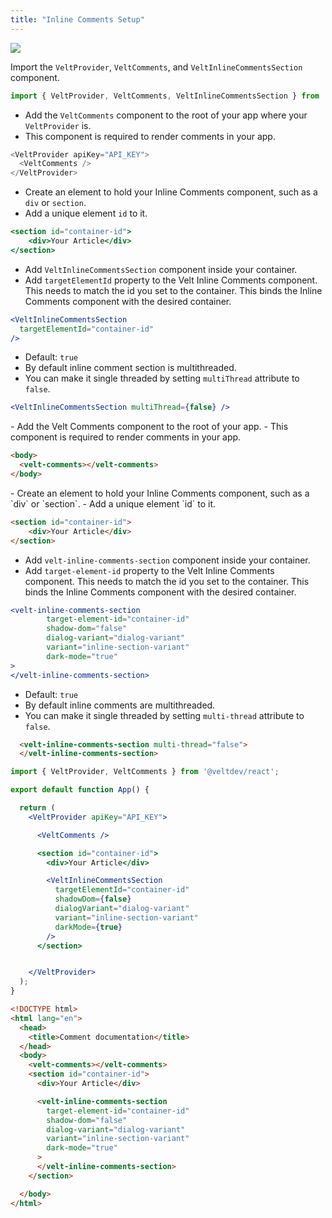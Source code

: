 ```yaml
---
title: "Inline Comments Setup"
---
```


![](/gifs/inline-comment.gif)

<Tabs>
  <Tab title="React / Next.js">

<Steps titleSize="h2">
<Step title="Import Comment components">

Import the `VeltProvider`, `VeltComments`, and `VeltInlineCommentsSection` component.

```js
import { VeltProvider, VeltComments, VeltInlineCommentsSection } from '@veltdev/react';
```

</Step>
<Step title="Add VeltComments component">

- Add the `VeltComments` component to the root of your app where your `VeltProvider` is.
- This component is required to render comments in your app.

```js
<VeltProvider apiKey="API_KEY">
  <VeltComments />
</VeltProvider>
```

</Step>

<Step title="Add container to hold Inline Comments component">

- Create an element to hold your Inline Comments component, such as a `div` or `section`.
- Add a unique element `id` to it.

```jsx
<section id="container-id">
	<div>Your Article</div>
</section>
```
</Step>

<Step title="Add VeltInlineCommentsSection component">

- Add `VeltInlineCommentsSection` component inside your container.
- Add `targetElementId` property to the Velt Inline Comments component. This needs to match the id you set to the container. This binds the Inline Comments component with the desired container.

```jsx
<VeltInlineCommentsSection
  targetElementId="container-id"
/>
```

</Step>

<Step title="(Optional) Make it single threaded or multithreaded">

- Default: `true`
- By default inline comment section is multithreaded.
- You can make it single threaded by setting `multiThread` attribute to `false`.

```jsx
<VeltInlineCommentsSection multiThread={false} />
```
</Step>
</Steps>



  </Tab>
  
<Tab title="Other Frameworks">

<Steps titleSize="h2">
<Step title="Add velt-comments component">
- Add the Velt Comments component to the root of your app.
- This component is required to render comments in your app. 


```html
<body>
  <velt-comments></velt-comments>
</body>
```
</Step>



<Step title="Add container to hold Inline Comments component">
- Create an element to hold your Inline Comments component, such as a `div` or `section`.
- Add a unique element `id` to it.

```html
<section id="container-id">
	<div>Your Article</div>
</section>
```

</Step>

<Step title="Add velt-inline-comments-section component">

- Add `velt-inline-comments-section` component inside your container.
- Add `target-element-id` property to the Velt Inline Comments component. This needs to match the id you set to the container. This binds the Inline Comments component with the desired container.


```jsx
<velt-inline-comments-section
		target-element-id="container-id"
		shadow-dom="false"
		dialog-variant="dialog-variant"
		variant="inline-section-variant"
		dark-mode="true"
>
</velt-inline-comments-section>
```

</Step>

<Step title="(Optional) Make it single threaded or multithreaded">

- Default: `true`
- By default inline comments are multithreaded.
- You can make it single threaded by setting `multi-thread` attribute to `false`.

```html
  <velt-inline-comments-section multi-thread="false">
  </velt-inline-comments-section>
```

</Step>


</Steps>


  </Tab>
</Tabs>

<RequestExample>

```jsx React / Next.js
import { VeltProvider, VeltComments } from '@veltdev/react';

export default function App() {

  return (
    <VeltProvider apiKey="API_KEY">

      <VeltComments />

      <section id="container-id">
        <div>Your Article</div>

        <VeltInlineCommentsSection
          targetElementId="container-id"
          shadowDom={false}
          dialogVariant="dialog-variant"
          variant="inline-section-variant"
          darkMode={true}
        />
      </section>


    </VeltProvider>
  );
}
```




```html HTML
<!DOCTYPE html>
<html lang="en">
  <head>
    <title>Comment documentation</title>
  </head>
  <body>
    <velt-comments></velt-comments>
    <section id="container-id">
      <div>Your Article</div>

      <velt-inline-comments-section
        target-element-id="container-id"
        shadow-dom="false"
        dialog-variant="dialog-variant"
        variant="inline-section-variant"
        dark-mode="true"
      >
      </velt-inline-comments-section>
    </section>

  </body>
</html>
```

</RequestExample>
